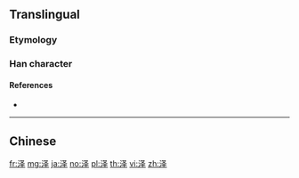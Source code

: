 {{character info/new}}
{{also|澤}}
==Translingual==
{{Han simplified forms|澤|沢|泽}}

===Etymology===
{{Han simp|澤|f=睪|t=𠬤}}

===Han character===
{{Han char|rn=85|rad=水|as=05|sn=8|four=|canj=EEQ|ids=⿰氵𠬤}}

====References====
* {{Han ref|kx=0619.121|hdz=31599.020|uh=6CFD|ud=27901}}

----

==Chinese==
{{zh-see|澤}}

[[fr:泽]]
[[mg:泽]]
[[ja:泽]]
[[no:泽]]
[[pl:泽]]
[[th:泽]]
[[vi:泽]]
[[zh:泽]]